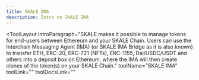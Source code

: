 ```yaml
---
title: SKALE IMA
description: Intro to SKALE IMA
---
```


<ToolLayout
    introParagraph="SKALE makes it possible to manage tokens for end-users between Ethereum and your SKALE Chain. Users can use the Interchain Messaging Agent (IMA) (or SKALE IMA Bridge as it is also known) to transfer ETH, ERC-20, ERC-721 (NFTs), ERC-1155, Dai/USDC/USDT and others into a deposit box on Ethereum, where the IMA will then create clones of the token(s) on your SKALE Chain."
    toolName="SKALE IMA"
    toolLink=""
    toolDocsLink=""
>
</ToolLayout>